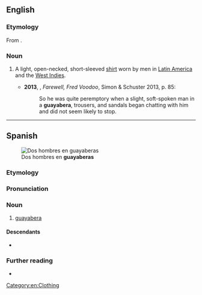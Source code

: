 ==English==
{{wikipedia}}

===Etymology===
From {{bor|en|es|guayabera}}.

===Noun===
{{en-noun}}

# {{lb|en|chiefly|US}} A light, open-necked, short-sleeved [[shirt]] worn by men in [[Latin America]] and the [[West Indies]]. {{defdate|from 20th c.}}
#*'''2013''', {{w|Amy Wilentz}}, ''Farewell, Fred Voodoo'', Simon & Schuster 2013, p. 85:
#*:So he was quite peremptory when a slight, soft-spoken man in a '''guayabera''', trousers, and sandals began chatting with him and did not seem likely to stop.

[[Category:en:Clothing]]

----

==Spanish==
[[Image:Secretary Kerry Speaks With Colombian President Santos (29922997956) (2).jpg|thumb|Dos hombres en '''guayaberas''']]

===Etymology===
{{rfe|es}}

===Pronunciation===
{{es-IPA}}

===Noun===
{{es-noun|f}}

# [[#English|guayabera]]

====Descendants====
* {{desc|en|guayabera|bor=1}}

===Further reading===
* {{R:DRAE}}

{{C|es|Clothing}}